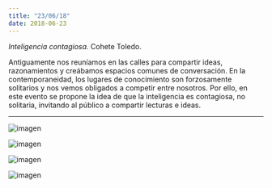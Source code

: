 ```yaml
---
title: "23/06/18"
date: 2018-06-23
---
```


_Inteligencia contagiosa._ Cohete Toledo.

Antiguamente nos reuníamos en las calles para compartir ideas, razonamientos y creábamos espacios comunes de conversación. En la contemporaneidad, los lugares de conocimiento son forzosamente solitarios y nos vemos obligados a competir entre nosotros. Por ello, en este evento se propone la idea de que la inteligencia es contagiosa, no solitaria, invitando al público a compartir lecturas e ideas.

---

![imagen](./imagenes/varios-11.jpg)

![imagen](./imagenes/varios-12.jpg)

![imagen](./imagenes/varios-13.jpg)

![imagen](./imagenes/varios-14.jpg)


